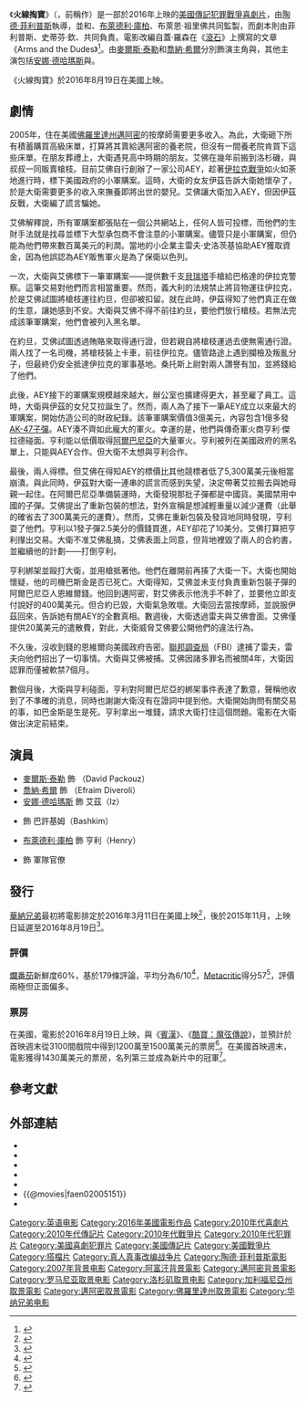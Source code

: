 {{noteTA
|T=zh-cn:军火贩;zh-hk:軍火狗;zh-tw:火線掏寶;
|G1=Movie
|G2=Show
|1=zh-cn:军火贩;zh-hk:軍火狗;zh-tw:火線掏寶;
}}
{{Infobox film
| name           = 火線掏寶
| original_name  = {{lang|en|''War Dogs''}}
| image          = War Dogs 2016 Poster.jpg
| caption        = 劇院發行海報
| director       = [[陶德·菲利普斯|陶德·菲利普斯]]
| producer       = {{plainlist|
* {{link-en|馬克·戈登|Mark Gordon}}
* 陶德·菲利普斯
* [[布萊德利·庫柏|布萊德利·庫柏]]
}}
| writer         = {{plainlist|
* 史蒂芬·欽
* [[陶德·菲利普斯|陶德·菲利普斯]]
* {{link-en|傑森·斯米洛維奇|Jason Smilovic}}
}}
| based_on       = {{Based on|Arms and the Dudes|蓋·羅森}}
| starring       = {{plainlist|
* [[喬納·希爾|喬納·希爾]]
* [[麥爾斯·泰勒|麥爾斯·泰勒]]
* [[安娜·德哈瑪斯|安娜·德哈瑪斯]]
* 布萊德利·庫柏
}}
| music          = {{link-en|克里夫·馬丁尼茲|Cliff Martinez}}
| cinematography = {{link-en|勞倫斯·謝爾|Lawrence Sher}}
| editing        = 傑夫·格羅斯
| studio         = {{plainlist|
* 同心協力製片公司<ref name="Variety (2016-08-16)">{{cite web |url=http://variety.com/2016/film/reviews/war-dogs-review-jonah-hill-miles-teller-1201838470/ |title=Film Review: ‘War Dogs’ |last=Gleiberman |first=Owen |work=Variety |date=2016-08-16 |accessdate=2016-10-25 |archive-date=2020-11-08 |archive-url=https://web.archive.org/web/20201108120306/https://variety.com/2016/film/reviews/war-dogs-review-jonah-hill-miles-teller-1201838470/ |dead-url=no }}</ref>
* {{link-en|馬克·戈登|Mark Gordon|馬克·戈登製片公司}} 
* {{link-en|拉特帕克-沙丘娛樂|RatPac-Dune Entertainment}}<ref name="Variety (2016-08-16)"/>
}}
| distributor    = [[華納兄弟|華納兄弟]]
| released       = {{Film date|2016|8|3|[[紐約|紐約]]|2016|8|19|美國}}
| runtime        = 114分鐘<!--Theatrical runtime: 114:04--><ref>{{cite web|url=http://www.bbfc.co.uk/releases/war-dogs-film|title=''WAR DOGS'' (15)|work=[[British_Board_of_Film_Classification|British Board of Film Classification]]|date=2016-07-19|accessdate=2016-07-19|archive-date=2018-07-20|archive-url=https://web.archive.org/web/20180720184818/http://www.bbfc.co.uk/releases/war-dogs-film|dead-url=no}}</ref>
| country        = {{USA}}
| language       = 英語
| budget         = 4500萬美元<ref name="budget">{{cite web|url=http://www.mediaite.com/online/executives-are-hoping-the-100-million-ben-hur-remake-will-avoid-being-bomb-of-the-summer/|title=Executives Are Hoping the $100 Million Ben-Hur Remake Will Avoid Being ‘Bomb of the Summer’|work=Mediaite|date=2016-08-17|accessdate=2016-08-17|archive-date=2016-08-18|archive-url=https://web.archive.org/web/20160818155017/http://www.mediaite.com/online/executives-are-hoping-the-100-million-ben-hur-remake-will-avoid-being-bomb-of-the-summer/|dead-url=no}}</ref>
| gross          = 8623萬美元
| cn_name        = 军火贩
| hk_name        = 軍火狗
| tw_name        = 火線掏寶
}}
《'''火線掏寶'''》（{{lang-en|''War Dogs''}}，前稱作{{lang|en|''Arms and the Dudes''}}）是一部於2016年上映的[[美國|美國]][[傳記片|傳記]][[犯罪片|犯罪]][[戰爭片|戰爭]][[喜劇片|喜劇片]]，由[[陶德·菲利普斯|陶德·菲利普斯]]執導，並和{{link-en|史考特·巴德尼克|Scott Budnick (film producer)}}、[[布萊德利·庫柏|布萊德利·庫柏]]、布萊恩·祖里佛共同監製，而劇本則由菲利普斯、史蒂芬·欽、{{link-en|傑森·斯米洛維奇|Jason Smilovic}}共同負責。電影改編自蓋·羅森在《[[滾石_(雜誌)|滾石]]》上撰寫的文章《Arms and the Dudes》<ref>{{cite web|title=Arms and the dudes|url=http://www.amazon.com/Arms-Dudes-Stoners-Unlikely-Gunrunners/dp/1451667590/ref=sr_1_1?s=books&ie=UTF8&qid=1437454698&sr=1-1&keywords=arms+and+the+dudes|website=Amazon.com|accessdate=2015-07-21|archive-date=2020-06-06|archive-url=https://web.archive.org/web/20200606141821/https://www.amazon.com/Arms-Dudes-Stoners-Unlikely-Gunrunners/dp/1451667590/ref=sr_1_1?s=books&ie=UTF8&qid=1437454698&sr=1-1&keywords=arms+and+the+dudes|dead-url=no}}</ref>。由[[麥爾斯·泰勒|麥爾斯·泰勒]]和[[喬納·希爾|喬納·希爾]]分別飾演主角{{link-en|大衛·帕克歐茲|David Packouz}}與{{link-en|埃夫拉伊姆·迪瓦罗利|Efraim Diveroli}}，其他主演包括[[安娜·德哈瑪斯|安娜·德哈瑪斯]]與{{link-en|J·B·布蘭克|J. B. Blanc}}。

《火線掏寶》於2016年8月19日在美國上映。<br />

== 劇情 ==

2005年，住在美國[[佛羅里達州|佛羅里達州]][[邁阿密|邁阿密]]的按摩師{{link-en|大衛·帕克歐茲|David Packouz}}需要更多收入。為此，大衛砸下所有積蓄購買高級床單，打算將其賣給邁阿密的養老院，但沒有一間養老院肯買下這些床單。在朋友葬禮上，大衛遇見高中時期的朋友{{link-en|埃夫拉伊姆·迪瓦罗利|Efraim Diveroli}}。艾佛在幾年前搬到洛杉磯，與叔叔一同販賣槍枝。目前艾佛自行創辦了一家公司AEY，趁著[[伊拉克戰爭|伊拉克戰爭]]如火如荼地進行時，標下美國政府的小軍購案。這時，大衛的女友伊茲告訴大衛她懷孕了，於是大衛需要更多的收入來撫養即將出世的嬰兒。艾佛讓大衛加入AEY，但因伊茲反戰，大衛編了謊言騙她。

艾佛解釋說，所有軍購案都張貼在一個公共網站上，任何人皆可投標，而他們的生財手法就是找尋並標下大型承包商不會注意的小軍購案。儘管只是小軍購案，但仍能為他們帶來數百萬美元的利潤。當地的小企業主雷夫·史洛茨基協助AEY獲取資金，因為他誤認為AEY販售軍火是為了保衛以色列。

一次，大衛與艾佛標下一筆軍購案——提供數千支[[貝瑞塔|貝瑞塔]]手槍給巴格達的伊拉克警察。這筆交易對他們而言相當重要。然而，義大利的法規禁止將貨物運往伊拉克，於是艾佛試圖將槍枝運往約旦，但卻被扣留。就在此時，伊茲得知了他們真正在做的生意，讓她感到不安。大衛與艾佛不得不前往約旦，要他們放行槍枝。若無法完成該筆軍購案，他們會被列入黑名單。

在約旦，艾佛試圖透過賄賂來取得通行證，但若親自將槍枝運過去便無需通行證。兩人找了一名司機，將槍枝裝上卡車，前往伊拉克。儘管路途上遇到攔檢及叛亂分子，但最終仍安全抵達伊拉克的軍事基地。桑托斯上尉對兩人讚譽有加，並將錢給了他們。

此後，AEY接下的軍購案規模越來越大，辦公室也擴建得更大，甚至雇了員工。這時，大衛與伊茲的女兒艾拉誕生了。然而，兩人為了接下一筆AEY成立以來最大的軍購案，開始仿造公司的財政紀錄。該筆軍購案價值3億美元，內容包含1億多發[[7.62×39mm|AK-47子彈]]。AEY湊不齊如此龐大的軍火。幸運的是，他們與傳奇軍火商亨利·傑拉德碰面。亨利能以低價取得[[阿爾巴尼亞|阿爾巴尼亞]]的大量軍火。亨利被列在美國政府的黑名單上，只能與AEY合作。但大衛不太想與亨利合作。

最後，兩人得標。但艾佛在得知AEY的標價比其他競標者低了5,300萬美元後相當崩潰。與此同時，伊茲對大衛一連串的謊言而感到失望，決定帶著艾拉搬去與她母親一起住。在阿爾巴尼亞準備裝運時，大衛發現那批子彈都是中國貨。美國禁用中國的子彈。艾佛提出了重新包裝的想法，對外宣稱是想減輕重量以減少運費（此舉的確省去了300萬美元的運費）。然而，艾佛在重新包裝及發貨地同時發現，亨利耍了他們。亨利以1發子彈2.5美分的價錢買進，AEY卻花了10美分。艾佛打算把亨利攆出交易。大衛不准艾佛亂搞，艾佛表面上同意，但背地裡毀了兩人的合約書，並繼續他的計劃——打倒亨利。

亨利綁架並毆打大衛，並用槍抵著他。他們在離開前再揍了大衛一下。大衛也開始懷疑，他的司機巴斯金是否已死亡。大衛得知，艾佛並未支付負責重新包裝子彈的阿爾巴尼亞人恩維爾錢。他回到邁阿密，對艾佛表示他洗手不幹了，並要他立即支付說好的400萬美元。但合約已毀，大衛氣急敗壞。大衛回去當按摩師，並說服伊茲回來，告訴她有關AEY的全數真相。數週後，大衛透過雷夫與艾佛會面。艾佛僅提供20萬美元的遣散費，對此，大衛威脅艾佛要公開他們的違法行為。

不久後，沒收到錢的恩維爾向美國政府告密。[[聯邦調查局|聯邦調查局]]（FBI）逮捕了雷夫，雷夫向他們招出了一切事情。大衛與艾佛被捕。艾佛因諸多罪名而被關4年，大衛因認罪而僅被軟禁7個月。

數個月後，大衛與亨利碰面，亨利對阿爾巴尼亞的綁架事件表達了歉意，聲稱他收到了不準確的消息，同時也謝謝大衛沒有在證詞中提到他。大衛開始詢問有關交易的事，如巴金斯是生是死。亨利拿出一堆錢，請求大衛打住這個問題。電影在大衛做出決定前結束。

== 演員 ==
* [[麥爾斯·泰勒|麥爾斯·泰勒]] 飾 {{link-en|大衛·帕克歐茲|David Packouz}}（David Packouz）
* [[喬納·希爾|喬納·希爾]] 飾 {{link-en|埃夫拉伊姆·迪瓦罗利|Efraim Diveroli}}（Efraim Diveroli）
* [[安娜·德哈瑪斯|安娜·德哈瑪斯]] 飾 艾茲（Iz）
* {{link-en|J·B·布蘭克|J. B. Blanc}} 飾 巴許基姆（Bashkim）
* [[布萊德利·庫柏|布萊德利·庫柏]] 飾 亨利（Henry）
* {{link-en|貝瑞·利文斯頓|Barry Livingston}} 飾 軍隊官僚

== 發行 ==
[[華納兄弟|華納兄弟]]最初將電影排定於2016年3月11日在美國上映<ref>{{cite news|last1=A. Lincoln|first1=Ross|title=‘The Accountant’, ‘Project XX’, And More Get Release Dates|url=http://deadline.com/2015/05/warner-bros-release-dates-the-accountant-project-xx-1201430106/|accessdate=2015-05-23|work=deadline.com|date=2015-05-19|archive-date=2021-02-11|archive-url=https://web.archive.org/web/20210211215125/https://deadline.com/2015/05/warner-bros-release-dates-the-accountant-project-xx-1201430106/|dead-url=no}}</ref>，後於2015年11月，上映日延遲至2016年8月19日<ref>{{cite web |author=Anthony D'Alessandro |url=http://deadline.com/2015/11/arms-the-dudes-the-house-project-xx-release-dates-warner-bros-1201620910/ |title=Warner Bros. Moves Todd Phillips’ ‘Arms & The Dudes’ To Summer |publisher=Deadline |date= |accessdate=2015-11-14 |archive-date=2021-02-11 |archive-url=https://web.archive.org/web/20210211172526/https://deadline.com/2015/11/arms-the-dudes-the-house-project-xx-release-dates-warner-bros-1201620910/ |dead-url=no }}</ref>。

=== 評價 ===
[[爛番茄|爛番茄]]新鮮度60%，基於179條評論，平均分為6/10<ref>{{cite web |url=https://www.rottentomatoes.com/m/war_dogs_2016/ |title=War Dogs (2016) |publisher=Rotten Tomatoes |accessdate=2016-08-17 |archive-date=2019-05-10 |archive-url=https://web.archive.org/web/20190510201523/https://www.rottentomatoes.com/m/war_dogs_2016/ |dead-url=no }}</ref>，[[Metacritic|Metacritic]]得分57<ref>{{cite web|url=http://www.metacritic.com/movie/war-dogs|title=War Dogs reviews|publisher=[[Metacritic|Metacritic]]|accessdate=2016-08-17|archive-date=2021-01-23|archive-url=https://web.archive.org/web/20210123135601/https://www.metacritic.com/movie/war-dogs|dead-url=no}}</ref>，評價兩極但正面偏多。

=== 票房 ===
在美國，電影於2016年8月19日上映，與《[[賓漢_(2016年電影)|賓漢]]》、《[[酷寶：魔弦傳說|酷寶：魔弦傳說]]》，並預計於首映週末從3100間戲院中得到1200萬至1500萬美元的票房<ref name="preview">{{cite web|url=http://www.latimes.com/entertainment/envelope/cotown/la-et-ct-movie-projector-20160815-snap-story.html|title='Ben-Hur' remake likely won't be able to topple 'Suicide Squad' at the box office|publisher=Los Angeles Times|accessdate=2016-08-18|archive-date=2017-09-24|archive-url=https://web.archive.org/web/20170924183540/http://www.latimes.com/entertainment/envelope/cotown/la-et-ct-movie-projector-20160815-snap-story.html|dead-url=no}}</ref>。在美國首映週末，電影獲得1430萬美元的票房，名列第三並成為新片中的冠軍<ref name="opening">{{cite web|url=http://deadline.com/2016/08/ben-hur-war-dogs-suicide-squad-sausage-party-weekend-box-office-1201805947/|title=‘Suicide Squad’ Holding No. 1 Turf; ‘War Dogs’ & ‘Kubo’ In Staring Contest; ‘Ben-Hur’ Crashing|publisher=deadline.com|accessdate=2016-08-22|archive-date=2017-09-24|archive-url=https://web.archive.org/web/20170924224950/http://deadline.com/2016/08/ben-hur-war-dogs-suicide-squad-sausage-party-weekend-box-office-1201805947/|dead-url=no}}</ref>。

== 參考文獻 ==
{{Reflist|30em}}

== 外部連結 ==
* {{Official website|http://www.wardogsthemovie.com/}}
* {{IMDb title|2005151}}
* {{mojo title|armsandthedudes}}
* {{rotten-tomatoes|War_Dogs_2016}}
* {{Metacritic|war-dogs}}
* {{@movies|faen02005151}}
* {{Yahoomovie id|6395}}

{{Todd Phillips}}
{{DEFAULTSORT:War Dogs (2016 film)}}
[[Category:英语电影|Category:英语电影]]
[[Category:2016年美國電影作品|Category:2016年美國電影作品]]
[[Category:2010年代喜劇片|Category:2010年代喜劇片]]
[[Category:2010年代傳記片|Category:2010年代傳記片]]
[[Category:2010年代戰爭片|Category:2010年代戰爭片]]
[[Category:2010年代犯罪片|Category:2010年代犯罪片]]
[[Category:美國喜劇犯罪片|Category:美國喜劇犯罪片]]
[[Category:美國傳記片|Category:美國傳記片]]
[[Category:美國戰爭片|Category:美國戰爭片]]
[[Category:搭檔片|Category:搭檔片]]
[[Category:真人真事改编战争片|Category:真人真事改编战争片]]
[[Category:陶德·菲利普斯電影|Category:陶德·菲利普斯電影]]
[[Category:2007年背景电影|Category:2007年背景电影]]
[[Category:阿富汗背景電影|Category:阿富汗背景電影]]
[[Category:邁阿密背景電影|Category:邁阿密背景電影]]
[[Category:罗马尼亚取景电影|Category:罗马尼亚取景电影]]
[[Category:洛杉矶取景电影|Category:洛杉矶取景电影]]
[[Category:加利福尼亞州取景電影|Category:加利福尼亞州取景電影]]
[[Category:邁阿密取景電影|Category:邁阿密取景電影]]
[[Category:佛羅里達州取景電影|Category:佛羅里達州取景電影]]
[[Category:华纳兄弟电影|Category:华纳兄弟电影]]